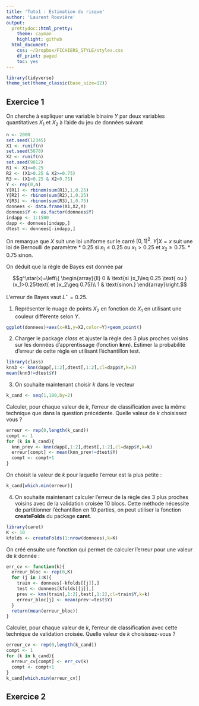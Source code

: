 ```yaml
---
title: 'Tuto1 : Estimation du risque'
author: 'Laurent Rouvière'
output:
  prettydoc::html_pretty:
    theme: cayman
    highlight: github
  html_document:
    css: ~/Dropbox/FICHIERS_STYLE/styles.css
    df_print: paged
    toc: yes
---
```


```r
library(tidyverse)
theme_set(theme_classic(base_size=12))
```


## Exercice 1

On cherche à expliquer une variable binaire $Y$ par deux variables quantitatives $X_1$ et $X_2$ à l'aide du jeu de données suivant

```r
n <- 2000
set.seed(12345)
X1 <- runif(n)
set.seed(5678)
X2 <- runif(n)
set.seed(9012)
R1 <- X1<=0.25
R2 <- (X1>0.25 & X2>=0.75)
R3 <- (X1>0.25 & X2<0.75)
Y <- rep(0,n)
Y[R1] <- rbinom(sum(R1),1,0.25)
Y[R2] <- rbinom(sum(R2),1,0.25)
Y[R3] <- rbinom(sum(R3),1,0.75)
donnees <- data.frame(X1,X2,Y)
donnees$Y <- as.factor(donnees$Y)
indapp <- 1:1500
dapp <- donnees[indapp,]
dtest <- donnees[-indapp,]
```

On remarque que $X$ suit une loi uniforme sur le carré $[0,1]^2$. $Y|X=x$ suit une loi de Bernoulli de paramètre
  * 0.25 si $x_1\leq 0.25$ ou $x_1>0.25$ et $x_2\geq 0.75$.
  * 0.75 sinon.
  
On déduit que la règle de Bayes est donnée par 

$$g^\star(x)=\left\{
\begin{array}{ll}
0 & \text{si }x_1\leq 0.25 \text{ ou }(x_1>0.25\text{ et }x_2\geq 0.75)\\
1 & \text{sinon.}
\end{array}\right.$$

L'erreur de Bayes vaut $L^\star=0.25$.

1. Représenter le nuage de points $X_2$ en fonction de $X_1$ en utilisant une couleur différente selon $Y$.

```r
ggplot(donnees)+aes(x=X1,y=X2,color=Y)+geom_point()
```

2. Charger le package *class* et ajuster la règle des 3 plus proches voisins sur les données d'apprentissage (fonction **knn**). Estimer la probabilité d'erreur de cette règle en utilisant l'échantillon test.

```r
library(class)
knn3 <- knn(dapp[,1:2],dtest[,1:2],cl=dapp$Y,k=3)
mean(knn3!=dtest$Y)
```

3. On souhaite maintenant choisir $k$ dans le vecteur
```r
k_cand <- seq(1,100,by=2)
```
Calculer, pour chaque valeur de $k$, l'erreur de classification avec la même technique que dans la question précédente. Quelle valeur de $k$ choisissez vous ?

```r
erreur <- rep(0,length(k_cand))
compt <- 1
for (k in k_cand){
  knn_prev <- knn(dapp[,1:2],dtest[,1:2],cl=dapp$Y,k=k)
  erreur[compt] <- mean(knn_prev!=dtest$Y)
  compt <- compt+1
}
```
On choisit la valeur de $k$ pour laquelle l'erreur est la plus petite :
```r
k_cand[which.min(erreur)]
```


4. On souhaite maintenant calculer l'erreur de la règle des 3 plus proches voisins avec de la validation croisée 10 blocs. Cette méthode nécessite de partitionner l'échantillon en 10 parties, on peut utiliser la fonction **createFolds** du package **caret**.

```r
library(caret)
K <- 10
kfolds <- createFolds(1:nrow(donnees),k=K)
```

On créé ensuite une fonction qui permet de calculer l'erreur pour une valeur de $k$ donnée :

```r
err_cv <- function(k){
  erreur_bloc <- rep(0,K)
  for (j in 1:K){
    train <- donnees[-kfolds[[j]],]
    test <- donnees[kfolds[[j]],]
    prev <- knn(train[,1:2],test[,1:2],cl=train$Y,k=k)
    erreur_bloc[j] <- mean(prev!=test$Y)
  }
  return(mean(erreur_bloc))
}

```

Calculer, pour chaque valeur de $k$, l'erreur de classification avec cette technique de validation croisée. Quelle valeur de $k$ choisissez-vous ?

```r
erreur_cv <- rep(0,length(k_cand))
compt <- 1
for (k in k_cand){
  erreur_cv[compt] <- err_cv(k)
  compt <- compt+1
}
k_cand[which.min(erreur_cv)]
```

## Exercice 2


